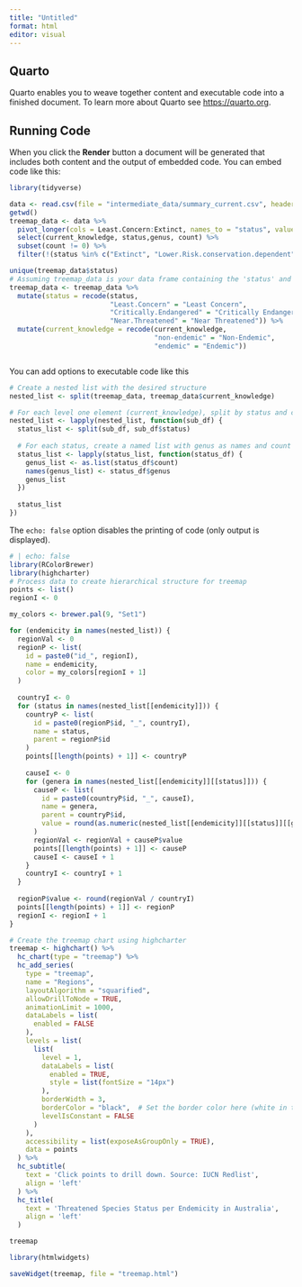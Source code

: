 ```yaml
---
title: "Untitled"
format: html
editor: visual
---
```


## Quarto

Quarto enables you to weave together content and executable code into a finished document. To learn more about Quarto see <https://quarto.org>.

## Running Code

When you click the **Render** button a document will be generated that includes both content and the output of embedded code. You can embed code like this:

```r
library(tidyverse)

data <- read.csv(file = "intermediate_data/summary_current.csv", header = T)
getwd()
treemap_data <- data %>%
  pivot_longer(cols = Least.Concern:Extinct, names_to = "status", values_to = "count") %>%
  select(current_knowledge, status,genus, count) %>%
  subset(count != 0) %>%
  filter(!(status %in% c("Extinct", "Lower.Risk.conservation.dependent", "Lower.Risk.near.threatened", "Data.Deficient")))

unique(treemap_data$status)
# Assuming treemap_data is your data frame containing the 'status' and 'current_knowledge' columns
treemap_data <- treemap_data %>%
  mutate(status = recode(status,
                         "Least.Concern" = "Least Concern",
                         "Critically.Endangered" = "Critically Endangered",
                         "Near.Threatened" = "Near Threatened")) %>%
  mutate(current_knowledge = recode(current_knowledge,
                                    "non-endemic" = "Non-Endemic",
                                    "endemic" = "Endemic"))



```

You can add options to executable code like this

```r
# Create a nested list with the desired structure
nested_list <- split(treemap_data, treemap_data$current_knowledge)

# For each level one element (current_knowledge), split by status and create a named list
nested_list <- lapply(nested_list, function(sub_df) {
  status_list <- split(sub_df, sub_df$status)
  
  # For each status, create a named list with genus as names and count as values
  status_list <- lapply(status_list, function(status_df) {
    genus_list <- as.list(status_df$count)
    names(genus_list) <- status_df$genus
    genus_list
  })
  
  status_list
})

```

The `echo: false` option disables the printing of code (only output is displayed).

```r
# | echo: false
library(RColorBrewer)
library(highcharter)
# Process data to create hierarchical structure for treemap
points <- list()
regionI <- 0

my_colors <- brewer.pal(9, "Set1")

for (endemicity in names(nested_list)) {
  regionVal <- 0
  regionP <- list(
    id = paste0("id_", regionI),
    name = endemicity,
    color = my_colors[regionI + 1]
  )
  
  countryI <- 0
  for (status in names(nested_list[[endemicity]])) {
    countryP <- list(
      id = paste0(regionP$id, "_", countryI),
      name = status,
      parent = regionP$id
    )
    points[[length(points) + 1]] <- countryP
    
    causeI <- 0
    for (genera in names(nested_list[[endemicity]][[status]])) {
      causeP <- list(
        id = paste0(countryP$id, "_", causeI),
        name = genera,
        parent = countryP$id,
        value = round(as.numeric(nested_list[[endemicity]][[status]][[genera]]))
      )
      regionVal <- regionVal + causeP$value
      points[[length(points) + 1]] <- causeP
      causeI <- causeI + 1
    }
    countryI <- countryI + 1
  }
  
  regionP$value <- round(regionVal / countryI)
  points[[length(points) + 1]] <- regionP
  regionI <- regionI + 1
}

# Create the treemap chart using highcharter
treemap <- highchart() %>%
  hc_chart(type = "treemap") %>%
  hc_add_series(
    type = "treemap",
    name = "Regions",
    layoutAlgorithm = "squarified",
    allowDrillToNode = TRUE,
    animationLimit = 1000,
    dataLabels = list(
      enabled = FALSE
    ),
    levels = list(
      list(
        level = 1,
        dataLabels = list(
          enabled = TRUE,
          style = list(fontSize = "14px")
        ),
        borderWidth = 3,
        borderColor = "black",  # Set the border color here (white in this example)
        levelIsConstant = FALSE
      )
    ),
    accessibility = list(exposeAsGroupOnly = TRUE),
    data = points
  ) %>%
  hc_subtitle(
    text = 'Click points to drill down. Source: IUCN Redlist',
    align = 'left'
  ) %>%
  hc_title(
    text = 'Threatened Species Status per Endemicity in Australia',
    align = 'left'
  )

treemap
```

```r
library(htmlwidgets)

saveWidget(treemap, file = "treemap.html")
```
